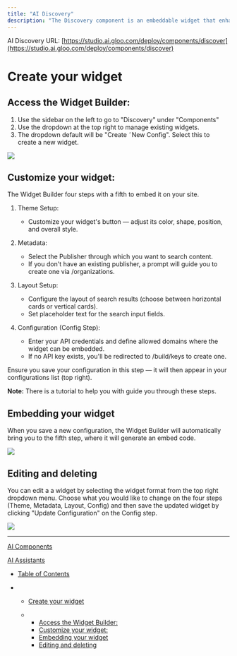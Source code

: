 ```yaml
---
title: "AI Discovery"
description: "The Discovery component is an embeddable widget that enhances your content with intelligent search capabilities. It allows users to search by topic or question, sourcing results from your ingested data. The widget is highly customizable, with flexible style, publisher settings, and a secure, domain-specific embed process."
---
```


AI Discovery URL: [https://studio.ai.gloo.com/deploy/components/discover](https://studio.ai.gloo.com/deploy/components/discover)

# Create your widget

## Access the Widget Builder:

1. Use the sidebar on the left to go to "Discovery" under "Components"
2. Use the dropdown at the top right to manage existing widgets.
3. The dropdown default will be "Create ˜New Config". Select this to create a new widget.

![](https://files.readme.io/b4a679b3801cfe52b4394cc1cd5e5ca3f6642a543f38f46dd8a771e8d466f6ac-DiscoveryOverview.gif)

## Customize your widget:

The Widget Builder four steps with a fifth to embed it on your site.

1. Theme Setup:
   * Customize your widget's button — adjust its color, shape, position, and overall style.

2. Metadata:

   * Select the Publisher through which you want to search content.
   * If you don't have an existing publisher, a prompt will guide you to create one via /organizations.

3. Layout Setup:

   * Configure the layout of search results (choose between horizontal cards or vertical cards).
   * Set placeholder text for the search input fields.

4. Configuration (Config Step):

   * Enter your API credentials and define allowed domains where the widget can be embedded.
   * If no API key exists, you'll be redirected to /build/keys to create one.

Ensure you save your configuration in this step — it will then appear in your configurations list (top right).

**Note:** There is a tutorial to help you with guide you through these steps.

## Embedding your widget

When you save a new configuration, the Widget Builder will automatically bring you to the fifth step, where it will generate an embed code.

![](https://files.readme.io/950a5e16efb4eac8cda7f947447e813223f017d9eca38e5b8c60ab583068403b-SavingConfigEmbedding.gif)

## Editing and deleting

You can edit a a widget by selecting the widget format from the top right dropdown menu. Choose what you would like to change on the four steps (Theme, Metadata, Layout, Config) and then save the updated widget by clicking "Update Configuration" on the Config step.

![](https://files.readme.io/4057b02e31c89fd4f50613ae7462ef4bcb991fd1e4629b2fb04845df131b4b54-EditingDeletingConfig.gif)

***

[AI Components](/docs/ai-components)

[AI Assistants](/docs/ai-assistants)

* [Table of Contents](#)

* * [Create your widget](#create-your-widget)

  * * [Access the Widget Builder:](#access-the-widget-builder)
    * [Customize your widget:](#customize-your-widget)
    * [Embedding your widget](#embedding-your-widget)
    * [Editing and deleting](#editing-and-deleting)
